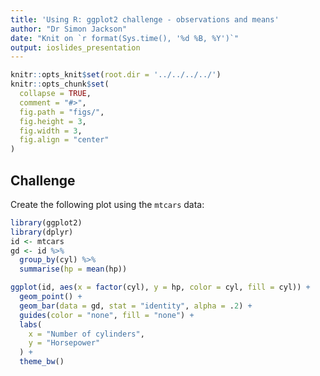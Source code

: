 ```yaml
---
title: 'Using R: ggplot2 challenge - observations and means'
author: "Dr Simon Jackson"
date: "Knit on `r format(Sys.time(), '%d %B, %Y')`"
output: ioslides_presentation
---
```


```r
knitr::opts_knit$set(root.dir = '../../../../')
knitr::opts_chunk$set(
  collapse = TRUE,
  comment = "#>",
  fig.path = "figs/",
  fig.height = 3,
  fig.width = 3,
  fig.align = "center"
)
```

## Challenge

Create the following plot using the `mtcars` data:

```r
library(ggplot2)
library(dplyr)
id <- mtcars
gd <- id %>%
  group_by(cyl) %>% 
  summarise(hp = mean(hp))

ggplot(id, aes(x = factor(cyl), y = hp, color = cyl, fill = cyl)) +
  geom_point() +
  geom_bar(data = gd, stat = "identity", alpha = .2) +
  guides(color = "none", fill = "none") +
  labs(
    x = "Number of cylinders",
    y = "Horsepower"
  ) +
  theme_bw()
```